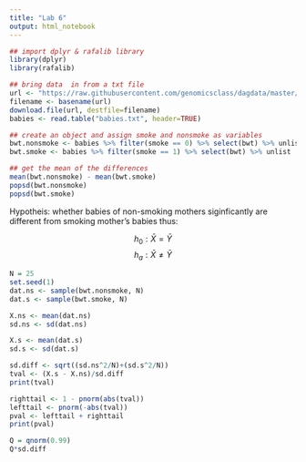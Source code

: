 ```yaml
---
title: "Lab 6"
output: html_notebook
---
```


```r
## import dplyr & rafalib library
library(dplyr)
library(rafalib)

## bring data  in from a txt file
url <- "https://raw.githubusercontent.com/genomicsclass/dagdata/master/inst/extdata/babies.txt"
filename <- basename(url)
download.file(url, destfile=filename)
babies <- read.table("babies.txt", header=TRUE)
```

```r
## create an object and assign smoke and nonsmoke as variables
bwt.nonsmoke <- babies %>% filter(smoke == 0) %>% select(bwt) %>% unlist
bwt.smoke <- babies %>% filter(smoke == 1) %>% select(bwt) %>% unlist

## get the mean of the differences
mean(bwt.nonsmoke) - mean(bwt.smoke)
popsd(bwt.nonsmoke)
popsd(bwt.smoke)
```
Hypotheis: whether babies of non-smoking mothers siginficantly are different from smoking mother's babies thus:

$$h_0: \bar{X} = \bar{Y}$$
$$h_a: \bar{X} \neq \bar{Y}$$


```r

N = 25
set.seed(1)
dat.ns <- sample(bwt.nonsmoke, N)
dat.s <- sample(bwt.smoke, N)

X.ns <- mean(dat.ns)
sd.ns <- sd(dat.ns)

X.s <- mean(dat.s)
sd.s <- sd(dat.s)

sd.diff <- sqrt((sd.ns^2/N)+(sd.s^2/N))
tval <- (X.s - X.ns)/sd.diff
print(tval)
```
```r

righttail <- 1 - pnorm(abs(tval))
lefttail <- pnorm(-abs(tval))
pval <- lefttail + righttail
print(pval)
```

```r
Q = qnorm(0.99)
Q*sd.diff

```